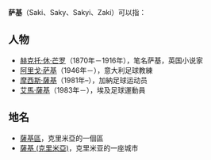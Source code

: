 '''萨基'''（Saki、Saky、Sakyi、Zaki）可以指：
  
==人物==
*[[赫克托·休·芒罗|赫克托·休·芒罗]]（1870年－1916年），笔名萨基，英国小说家
*[[阿里戈·萨基|阿里戈·萨基]]（1946年－），意大利足球教練
*[[摩西斯·薩基|摩西斯·薩基]]（1981年–），加納足球运动员
*[[艾馬·薩基|艾馬·薩基]]（1983年－），埃及足球運動員

==地名==
*[[薩基區|薩基區]]，克里米亞的一個區
*[[薩基_(克里米亞)|薩基 (克里米亞)]]，克里米亚的一座城市

{{Disambig|Cat=二字消歧义}}